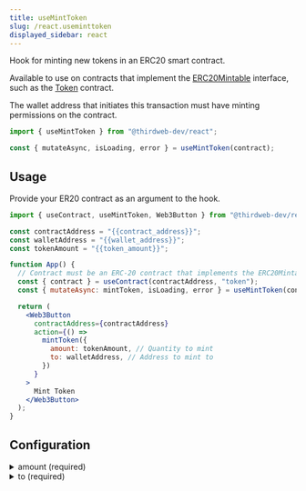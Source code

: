 ```yaml
---
title: useMintToken
slug: /react.useminttoken
displayed_sidebar: react
---
```


Hook for minting new tokens in an ERC20 smart contract.

Available to use on contracts that implement the [ERC20Mintable](https://portal.thirdweb.com/contractkit/interfaces/erc20mintable)
interface, such as the [Token](https://thirdweb.com/thirdweb.eth/TokenERC20) contract.

The wallet address that initiates this transaction must have minting permissions on the contract.

```jsx
import { useMintToken } from "@thirdweb-dev/react";

const { mutateAsync, isLoading, error } = useMintToken(contract);
```

## Usage

Provide your ER20 contract as an argument to the hook.

```jsx
import { useContract, useMintToken, Web3Button } from "@thirdweb-dev/react";

const contractAddress = "{{contract_address}}";
const walletAddress = "{{wallet_address}}";
const tokenAmount = "{{token_amount}}";

function App() {
  // Contract must be an ERC-20 contract that implements the ERC20Mintable interface
  const { contract } = useContract(contractAddress, "token");
  const { mutateAsync: mintToken, isLoading, error } = useMintToken(contract);

  return (
    <Web3Button
      contractAddress={contractAddress}
      action={() =>
        mintToken({
          amount: tokenAmount, // Quantity to mint
          to: walletAddress, // Address to mint to
        })
      }
    >
      Mint Token
    </Web3Button>
  );
}
```

## Configuration

<details>
  <summary>amount (required)</summary>
  <div>

### amount (required)

The quantity of tokens to mint. Can be a `string` or `number`.

```jsx
import { useContract, useMintToken, Web3Button } from "@thirdweb-dev/react";

const contractAddress = "{{contract_address}}";
const walletAddress = "{{wallet_address}}";
// highlight-next-line
const tokenAmount = "{{token_amount}}";

function App() {
  // Contract must be an ERC-20 contract that implements the ERC20Mintable interface
  const { contract } = useContract(contractAddress);
  const { mutateAsync: mintToken, isLoading, error } = useMintToken(contract);

  return (
    <Web3Button
      contractAddress={contractAddress}
      action={() =>
        mintToken({
          // highlight-next-line
          amount: tokenAmount, // Quantity to mint
          to: walletAddress, // Address to mint to
        })
      }
    >
      Mint Token
    </Web3Button>
  );
}
```

</div>
</details>

<details>
  <summary>to (required)</summary>
  <div>

### to (required)

The wallet address to mint the new tokens to.

To use the connected wallet address, use the [`useAddress`](/react/react.useaddress) hook.

```jsx
import {
  useContract,
  useMintToken,
  Web3Button,
  useAddress,
} from "@thirdweb-dev/react";

const contractAddress = "{{contract_address}}";
const tokenAmount = "{{token_amount}}";

function App() {
  // Contract must be an ERC-20 contract that implements the ERC20Mintable interface
  const { contract } = useContract(contractAddress);
  const { mutateAsync: mintToken, isLoading, error } = useMintToken(contract);
  // highlight-next-line
  const address = useAddress();

  return (
    <Web3Button
      contractAddress={contractAddress}
      action={() =>
        mintToken({
          amount: tokenAmount, // Quantity to mint
          // highlight-next-line
          to: address, // Address to mint to
        })
      }
    >
      Mint Token
    </Web3Button>
  );
}
```

</div>
</details>
